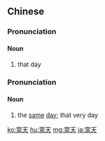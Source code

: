 {{also|当天}}
==Chinese==
{{zh-forms|s=当天}}

===Pronunciation===
{{zh-pron
|m=dāngtiān
|c=dong1 tin1
|cat=n
}}

====Noun====
{{zh-noun}}

# that day

===Pronunciation===
{{zh-pron
|m=dàngtiān
|c=dong1 tin1
|cat=n
}}

====Noun====
{{zh-noun}}

# the [[same]] [[day]]; that very day

{{zh-cat|Advanced}}

[[ko:當天]]
[[hu:當天]]
[[mg:當天]]
[[ja:當天]]